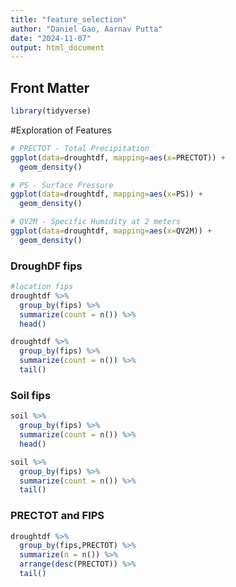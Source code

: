 ```yaml
---
title: "feature_selection"
author: "Daniel Gao, Aarnav Putta"
date: "2024-11-07"
output: html_document
---
```


## Front Matter
```r
library(tidyverse)
```

#Exploration of Features
```r
# PRECTOT - Total Precipitation
ggplot(data=droughtdf, mapping=aes(x=PRECTOT)) +
  geom_density()

# PS - Surface Pressure
ggplot(data=droughtdf, mapping=aes(x=PS)) +
  geom_density()

# QV2M - Specific Humidity at 2 meters
ggplot(data=droughtdf, mapping=aes(x=QV2M)) +
  geom_density()
```

### DroughDF fips
```r
#location fips
droughtdf %>%
  group_by(fips) %>%
  summarize(count = n()) %>%
  head() 

droughtdf %>%
  group_by(fips) %>%
  summarize(count = n()) %>%
  tail() 
```

### Soil fips
```r
soil %>%
  group_by(fips) %>%
  summarize(count = n()) %>%
  head() 

soil %>%
  group_by(fips) %>%
  summarize(count = n()) %>%
  tail() 
```
### PRECTOT and FIPS
```r
droughtdf %>%
  group_by(fips,PRECTOT) %>%
  summarize(n = n()) %>%
  arrange(desc(PRECTOT)) %>%
  tail()
```
